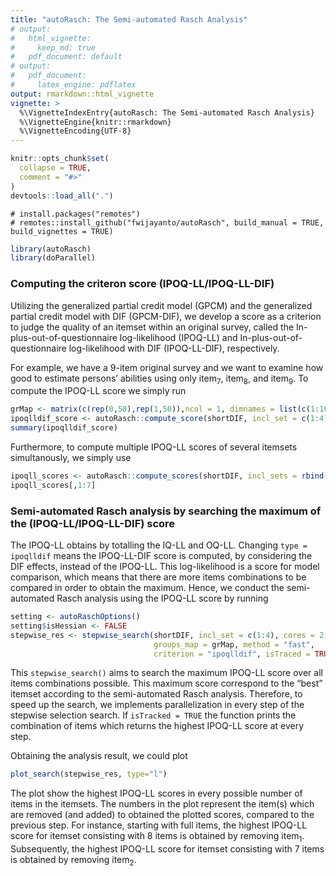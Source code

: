 ```yaml
---
title: "autoRasch: The Semi-automated Rasch Analysis"
# output:
#   html_vignette:
#     keep_md: true
#   pdf_document: default
# output: 
#   pdf_document:
#     latex_engine: pdflatex
output: rmarkdown::html_vignette
vignette: >
  %\VignetteIndexEntry{autoRasch: The Semi-automated Rasch Analysis}
  %\VignetteEngine{knitr::rmarkdown}
  %\VignetteEncoding{UTF-8}
---
```


```r
knitr::opts_chunk$set(
  collapse = TRUE,
  comment = "#>"
)
devtools::load_all(".")
```

```{}
# install.packages("remotes")
# remotes::install_github("fwijayanto/autoRasch", build_manual = TRUE, build_vignettes = TRUE)
```

```r
library(autoRasch)
library(doParallel)
```


### Computing the criteron score (IPOQ-LL/IPOQ-LL-DIF)

Utilizing the generalized partial credit model (GPCM) and the generalized partial credit model with DIF (GPCM-DIF), we develop a score as a criterion to judge the quality of an itemset within an original survey, called the In-plus-out-of-questionnaire log-likelihood (IPOQ-LL) and In-plus-out-of-questionnaire log-likelihood with DIF (IPOQ-LL-DIF), respectively.

For example, we have a 9-item original survey and we want to examine how good to estimate persons' abilities using only item~7~, item~8~, and item~9~. To compute the IPOQ-LL score we simply run

```r
grMap <- matrix(c(rep(0,50),rep(1,50)),ncol = 1, dimnames = list(c(1:100),c("cov")))
ipoqlldif_score <- autoRasch::compute_score(shortDIF, incl_set = c(1:4), type = "ipoqlldif", groups_map = grMap)
summary(ipoqlldif_score)
```

Furthermore, to compute multiple IPOQ-LL scores of several itemsets simultanously, we simply use

```r
ipoqll_scores <- autoRasch::compute_scores(shortDIF, incl_sets = rbind(c(1:3),c(2:4)), type = "ipoqll", cores = 2)
ipoqll_scores[,1:7]
```


### Semi-automated Rasch analysis by searching the maximum of the (IPOQ-LL/IPOQ-LL-DIF) score

The IPOQ-LL obtains by totalling the IQ-LL and OQ-LL. Changing `type = ipoqlldif` means the IPOQ-LL-DIF score is computed, by considering the DIF effects, instead of the IPOQ-LL. This log-likelihood is a score for model comparison, which means that there are more items combinations to be compared in order to obtain the maximum. Hence, we conduct the semi-automated Rasch analysis using the IPOQ-LL score by running

```r
setting <- autoRaschOptions()
setting$isHessian <- FALSE
stepwise_res <- stepwise_search(shortDIF, incl_set = c(1:4), cores = 2, 
                                groups_map = grMap, method = "fast", 
                                criterion = "ipoqlldif", isTraced = TRUE)
```

This `stepwise_search()` aims to search the maximum IPOQ-LL score over all items combinations possible. This maximum score correspond to the "best" itemset according to the semi-automated Rasch analysis. Therefore, to speed up the search, we implements parallelization in every step of the stepwise selection search. If `isTracked = TRUE` the function prints the combination of items which returns the highest IPOQ-LL score at every step.

Obtaining the analysis result, we could plot

```r
plot_search(stepwise_res, type="l")
```

The plot show the highest IPOQ-LL scores in every possible number of items in the itemsets. The numbers in the plot represent the item(s) which are removed (and added) to obtained the plotted scores, compared to the previous step. For instance, starting with full items, the highest IPOQ-LL score for itemset consisting with 8 items is obtained by removing item~1~. Subsequently, the highest IPOQ-LL score for itemset consisting with 7 items is obtained by removing item~2~.
